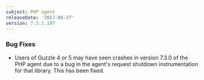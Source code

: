 ```yaml
---
subject: PHP agent
releaseDate: '2017-06-27'
version: 7.3.1.197
---
```


### Bug Fixes

* Users of Guzzle 4 or 5 may have seen crashes in version 7.3.0 of the PHP agent due to a bug in the agent's request shutdown instrumentation for that library. This has been fixed.

